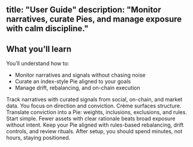title: "User Guide"
description: "Monitor narratives, curate Pies, and manage exposure with calm discipline."
---

## What you’ll learn

You’ll understand how to:

- Monitor narratives and signals without chasing noise
- Curate an index-style Pie aligned to your goals
- Manage drift, rebalancing, and on-chain execution

<Steps>
<Step title="Monitor">
  Track narratives with curated signals from social, on-chain, and market data.

  <Info>
  You focus on direction and conviction. Crème surfaces structure.
  </Info>
</Step>

<Step title="Curate">
  Translate conviction into a Pie: weights, inclusions, exclusions, and rules.

  <Tip>
  Start simple. Fewer assets with clear rationale beats broad exposure without intent.
  </Tip>
</Step>

<Step title="Manage">
  Keep your Pie aligned with rules-based rebalancing, drift controls, and review rituals.

  <Check>
  After setup, you should spend minutes, not hours, staying positioned.
  </Check>
</Step>
</Steps>

<CardGroup cols={2}>
<Card title="Monitor" icon="eye" href="/user-guide/monitor" />
<Card title="Curate" icon="list-check" href="/user-guide/curate" />
<Card title="Manage" icon="sliders" href="/user-guide/manage" />
<Card title="FAQ" icon="circle-question" href="/faq" />
</CardGroup>


